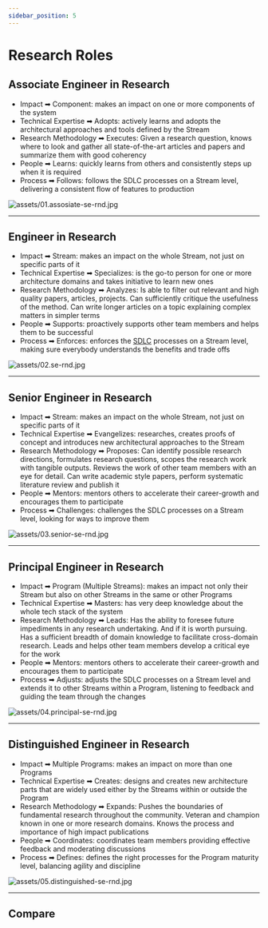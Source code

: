 ```yaml
---
sidebar_position: 5
---
```


# Research Roles

## Associate Engineer in Research

- <span className="axis">Impact</span> ➡ <span className="level">Component</span>: makes an impact on one or more components of the system
- <span className="axis">Technical Expertise</span> ➡ <span className="level">Adopts</span>: actively learns and adopts the architectural approaches and tools defined by the Stream
- <span className="axis">Research Methodology</span> ➡ <span className="level">Executes</span>: Given a research question, knows where to look and gather all state-of-the-art articles and papers and summarize them with good coherency
- <span className="axis">People</span> ➡ <span className="level">Learns</span>: quickly learns from others and consistently steps up when it is required
- <span className="axis">Process</span> 
➡ <span className="level">Follows</span>: follows the SDLC processes on a Stream level, delivering a consistent flow of features to production

![assets/01.assosiate-se-rnd.jpg](assets/01.assosiate-se-rnd.jpg)

---

## Engineer in Research

- <span className="axis">Impact</span> ➡ <span className="level">Stream</span>: makes an impact on the whole Stream, not just on specific parts of it
- <span className="axis">Technical Expertise</span> ➡ <span className="level">Specializes</span>: is the go-to person for one or more architecture domains and takes initiative to learn new ones
- <span className="axis">Research Methodology</span> ➡ <span className="level">Analyzes</span>: Is able to filter out relevant and high quality papers, articles, projects. Can sufficiently critique the usefulness of the method. Can write longer articles on a topic explaining complex matters in simpler terms
- <span className="axis">People</span> ➡ <span className="level">Supports</span>: proactively supports other team members and helps them to be successful
- <span className="axis">Process</span> ➡ <span className="level">Enforces</span>: enforces the [SDLC](#glossary) processes on a Stream level, making sure everybody understands the benefits and trade offs

![assets/02.se-rnd.jpg](assets/02.se-rnd.jpg)

---

## Senior Engineer in Research

- <span className="axis">Impact</span> ➡ <span className="level">Stream</span>: makes an impact on the whole Stream, not just on specific parts of it
- <span className="axis">Technical Expertise</span> ➡ <span className="level">Evangelizes</span>: researches, creates proofs of concept and introduces new architectural approaches to the Stream
- <span className="axis">Research Methodology</span> ➡ <span className="level">Proposes</span>: Can identify possible research directions, formulates research questions, scopes the research work with tangible outputs. Reviews the work of other team members with an eye for detail. Can write academic style papers, perform systematic literature review and publish it
- <span className="axis">People</span> ➡ <span className="level">Mentors</span>: mentors others to accelerate their career-growth and encourages them to participate
- <span className="axis">Process</span> ➡ <span className="level">Challenges</span>: challenges the SDLC processes on a Stream level, looking for ways to improve them

![assets/03.senior-se-rnd.jpg](assets/03.senior-se-rnd.jpg)

---

## Principal Engineer in Research

- <span className="axis">Impact</span> ➡ <span className="level">Program (Multiple Streams)</span>: makes an impact not only their Stream but also on other Streams in the same or other Programs
- <span className="axis">Technical Expertise</span> ➡ <span className="level">Masters</span>: has very deep knowledge about the whole tech stack of the system
- <span className="axis">Research Methodology</span> ➡ <span className="level">Leads</span>: Has the ability to foresee future impediments in any research undertaking. And if it is worth pursuing. Has a sufficient breadth of domain knowledge to facilitate cross-domain research. Leads and helps other team members develop a critical eye for the work
- <span className="axis">People</span> ➡ <span className="level">Mentors</span>: mentors others to accelerate their career-growth and encourages them to participate
- <span className="axis">Process</span> ➡ <span className="level">Adjusts</span>: adjusts the SDLC processes on a Stream level and extends it to other Streams within a Program, listening to feedback and guiding the team through the changes

![assets/04.principal-se-rnd.jpg](assets/04.principal-se-rnd.jpg)

---

## Distinguished Engineer in Research

- <span className="axis">Impact</span> ➡ <span className="level">Multiple Programs</span>: makes an impact on more than one Programs
- <span className="axis">Technical Expertise</span> ➡ <span className="level">Creates</span>: designs and creates new architecture parts that are widely used either by the Streams within or outside the Program
- <span className="axis">Research Methodology</span> ➡ <span className="level">Expands</span>: Pushes the boundaries of fundamental research throughout the community. Veteran and champion known in one or more research domains. Knows the process and importance of high impact publications
- <span className="axis">People</span> ➡ <span className="level">Coordinates</span>: coordinates team members providing effective feedback and moderating discussions
- <span className="axis">Process</span> ➡ <span className="level">Defines</span>: defines the right processes for the Program maturity level, balancing agility and discipline

![assets/05.distinguished-se-rnd.jpg](assets/05.distinguished-se-rnd.jpg)

---


## Compare



<EngLadderGraph type="researcher"></EngLadderGraph>